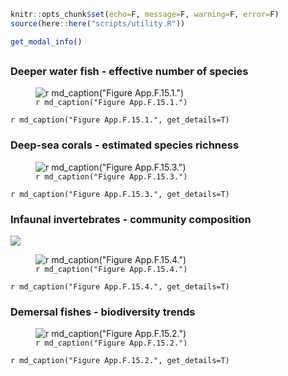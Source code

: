 ```r
knitr::opts_chunk$set(echo=F, message=F, warning=F, error=F)
source(here::here("scripts/utility.R"))
```

```r
get_modal_info()
```

## {.tabset}

### Deeper water fish - effective number of species

![`r md_caption("Figure App.F.15.1.")`](../img/cinms_cr/App.F.15.1c.MBON_deep_water_fish.jpg)

`r md_caption("Figure App.F.15.1.", get_details=T)`

### Deep-sea corals - estimated species richness

![`r md_caption("Figure App.F.15.3.")`](../img/cinms_cr/App.F.15.3.Diversity_coral_Etnoyer.jpg)

`r md_caption("Figure App.F.15.3.", get_details=T)`

### Infaunal invertebrates - community composition

![](../img/cinms_cr/App.F.15.4a.SCCWRP_status.jpg)

![`r md_caption("Figure App.F.15.4.")`](../img/cinms_cr/App.F.15.4b.SCCWRP_trend.jpg)

`r md_caption("Figure App.F.15.4.", get_details=T)`

### Demersal fishes - biodiversity trends

![`r md_caption("Figure App.F.15.2.")`](../img/cinms_cr/tbl.App.F.15.2.jpg)

`r md_caption("Figure App.F.15.2.", get_details=T)`

